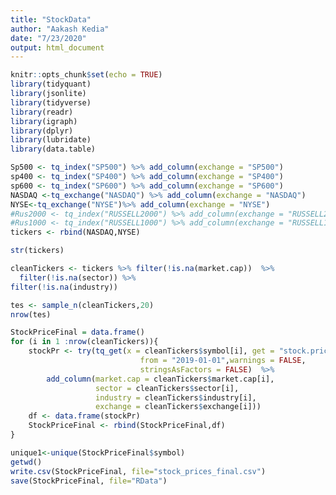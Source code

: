 ```yaml
---
title: "StockData"
author: "Aakash Kedia"
date: "7/23/2020"
output: html_document
---
```


```r
knitr::opts_chunk$set(echo = TRUE)
library(tidyquant)
library(jsonlite)
library(tidyverse)
library(readr)
library(igraph)
library(dplyr)
library(lubridate)
library(data.table)
```

```r
Sp500 <- tq_index("SP500") %>% add_column(exchange = "SP500")
sp400 <- tq_index("SP400") %>% add_column(exchange = "SP400")
sp600 <- tq_index("SP600") %>% add_column(exchange = "SP600")
NASDAQ <-tq_exchange("NASDAQ") %>% add_column(exchange = "NASDAQ")
NYSE<-tq_exchange("NYSE")%>% add_column(exchange = "NYSE")
#Rus2000 <- tq_index("RUSSELL2000") %>% add_column(exchange = "RUSSELL2000")
#Rus1000 <- tq_index("RUSSELL1000") %>% add_column(exchange = "RUSSELL1000")
tickers <- rbind(NASDAQ,NYSE)

str(tickers)

cleanTickers <- tickers %>% filter(!is.na(market.cap))  %>% 
  filter(!is.na(sector)) %>% 
filter(!is.na(industry))

tes <- sample_n(cleanTickers,20)
nrow(tes)

StockPriceFinal = data.frame()
for (i in 1 :nrow(cleanTickers)){
    stockPr <- try(tq_get(x = cleanTickers$symbol[i], get = "stock.prices", 
                             from = "2019-01-01",warnings = FALSE,
                             stringsAsFactors = FALSE)  %>% 
        add_column(market.cap = cleanTickers$market.cap[i], 
                   sector = cleanTickers$sector[i],
                   industry = cleanTickers$industry[i], 
                   exchange = cleanTickers$exchange[i]))
    df <- data.frame(stockPr)
    StockPriceFinal <- rbind(StockPriceFinal,df)
}

unique1<-unique(StockPriceFinal$symbol)
getwd()
write.csv(StockPriceFinal, file="stock_prices_final.csv")
save(StockPriceFinal, file="RData")

```
